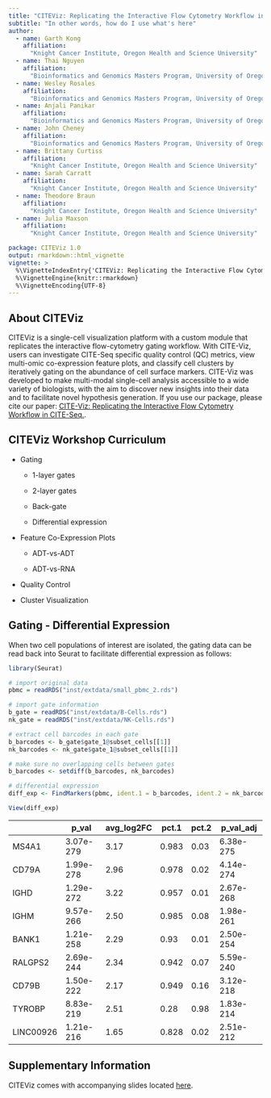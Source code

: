 ---
title: "CITEViz: Replicating the Interactive Flow Cytometry Workflow in CITE-Seq"
subtitle: "In other words, how do I use what's here"
author:
  - name: Garth Kong
    affiliation:
      "Knight Cancer Institute, Oregon Health and Science University"
  - name: Thai Nguyen
    affiliation:
      "Bioinformatics and Genomics Masters Program, University of Oregon"
  - name: Wesley Rosales
    affiliation:
      "Bioinformatics and Genomics Masters Program, University of Oregon"
  - name: Anjali Panikar
    affiliation:
      "Bioinformatics and Genomics Masters Program, University of Oregon"
  - name: John Cheney
    affiliation:
      "Bioinformatics and Genomics Masters Program, University of Oregon"
  - name: Brittany Curtiss
    affiliation:
      "Knight Cancer Institute, Oregon Health and Science University"
  - name: Sarah Carratt
    affiliation:
      "Knight Cancer Institute, Oregon Health and Science University"
  - name: Theodore Braun
    affiliation:
      "Knight Cancer Institute, Oregon Health and Science University"
  - name: Julia Maxson
    affiliation:
      "Knight Cancer Institute, Oregon Health and Science University"

package: CITEViz 1.0
output: rmarkdown::html_vignette
vignette: >
  %\VignetteIndexEntry{'CITEViz: Replicating the Interactive Flow Cytometry Workflow in CITE-Seq'}
  %\VignetteEngine{knitr::rmarkdown}
  %\VignetteEncoding{UTF-8}
---

## About CITEViz

CITEViz is a single-cell visualization platform with a custom module that replicates the interactive flow-cytometry gating workflow. With CITE-Viz, users can investigate CITE-Seq specific quality control (QC) metrics, view multi-omic co-expression feature plots, and classify cell clusters by iteratively gating on the abundance of cell surface markers. CITE-Viz was developed to make multi-modal single-cell analysis accessible to a wide variety of biologists, with the aim to discover new insights into their data and to facilitate novel hypothesis generation. If you use our package, please cite our paper: [CITE-Viz: Replicating the Interactive Flow Cytometry Workflow in CITE-Seq.](https://www.biorxiv.org/content/10.1101/2022.05.15.491411v1). 

## CITEViz Workshop Curriculum

* Gating

    * 1-layer gates

    * 2-layer gates

    * Back-gate

    * Differential expression

* Feature Co-Expression Plots

    * ADT-vs-ADT

    * ADT-vs-RNA

* Quality Control

* Cluster Visualization

## Gating - Differential Expression

When two cell populations of interest are isolated, the gating data can be read back into Seurat to facilitate differential expression as follows:

```{r eval=FALSE}
library(Seurat)

# import original data
pbmc = readRDS("inst/extdata/small_pbmc_2.rds")

# import gate information
b_gate = readRDS("inst/extdata/B-Cells.rds")
nk_gate = readRDS("inst/extdata/NK-Cells.rds")

# extract cell barcodes in each gate
b_barcodes <- b_gate$gate_1@subset_cells[[1]]
nk_barcodes <- nk_gate$gate_1@subset_cells[[1]]
```

```{r eval=FALSE}
# make sure no overlapping cells between gates
b_barcodes <- setdiff(b_barcodes, nk_barcodes)

# differential expression
diff_exp <- FindMarkers(pbmc, ident.1 = b_barcodes, ident.2 = nk_barcodes)

View(diff_exp)
```

|           | p_val                 | avg_log2FC | pct.1 | pct.2 | p_val_adj             |
|-----------|-----------------------|------------|-------|-------|-----------------------|
| MS4A1     | 3.07e-279 | 3.17       | 0.983 | 0.03  | 6.38e-275 |
| CD79A     | 1.99e-278 | 2.96       | 0.978 | 0.02  | 4.14e-274  |
| IGHD      | 1.29e-272  | 3.22       | 0.957 | 0.01  | 2.67e-268 |
| IGHM      | 9.57e-266 | 2.50       | 0.985 | 0.08  | 1.98e-261 |
| BANK1     | 1.21e-258 | 2.29       | 0.93  | 0.01  | 2.50e-254 |
| RALGPS2   | 2.69e-244 | 2.34       | 0.942 | 0.07  | 5.59e-240 |
| CD79B     | 1.50e-222 | 2.17       | 0.949 | 0.16  | 3.12e-218 |
| TYROBP    | 8.83e-219 | 2.51       | 0.28  | 0.98  | 1.83e-214 |
| LINC00926 | 1.21e-216 | 1.65       | 0.828 | 0.02  | 2.51e-212 |

## Supplementary Information

CITEViz comes with accompanying slides located [here](https://www.google.com).
